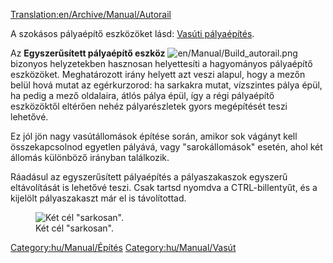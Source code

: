 [[Translation:en/Archive/Manual/Autorail]]

A szokásos pályaépítő eszközöket lásd: [[hu/Manual/Vasúti pályaépítés|Vasúti pályaépítés]].

Az '''Egyszerűsített pályaépítő eszköz''' [[File:en/Manual/Build autorail.png]] bizonyos helyzetekben hasznosan helyettesíti a hagyományos pályaépítő eszközöket. Meghatározott irány helyett azt veszi alapul, hogy a mezőn belül hová mutat az egérkurzorod: ha sarkakra mutat, vízszintes pálya épül, ha pedig a mező oldalaira, átlós pálya épül, így a régi pályaépítő eszközöktől eltérően nehéz pályarészletek gyors megépítését teszi lehetővé.

Ez jól jön nagy vasútállomások építése során, amikor sok vágányt kell összekapcsolnod egyetlen pályává, vagy "sarokállomások" esetén, ahol két állomás különböző irányban találkozik.

Ráadásul az egyszerűsített pályaépítés a pályaszakaszok egyszerű eltávolítását is lehetővé teszi. Csak tartsd nyomdva a CTRL-billentyűt, és a kijelölt pályaszakaszt már el is távolítottad. 

[[File:en/Archive/Manual/Corner station.png|center|frame|Két cél "sarkosan".]]

[[Category:hu/Manual/Építés]]
[[Category:hu/Manual/Vasút]]